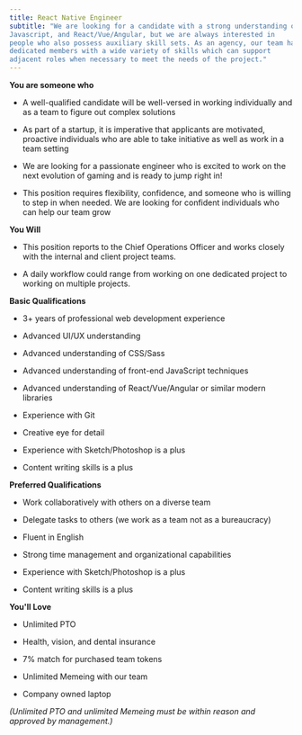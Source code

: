 ```yaml
---
title: React Native Engineer
subtitle: "We are looking for a candidate with a strong understanding of CSS,
Javascript, and React/Vue/Angular, but we are always interested in
people who also possess auxiliary skill sets. As an agency, our team has
dedicated members with a wide variety of skills which can support
adjacent roles when necessary to meet the needs of the project."
---
```


<ReadMore text="Royal Protocol is a cutting-edge software development company which uses blockchain technology to reimagine how the mainstream gaming industry could be replaced by gaming ecosystems which empower and support users instead of profiting at their expense. The current industry has normalized the implementation of predatory practices and dark patterns so successfully that it's hard to picture games without them. But we at Royal Protocol believe it's time for a change. By modernizing the way digital gaming content is created, distributed, we introduce the Royal Protocol vision of an open world which empowers users and creators alike. However, this space where participants can experience financial freedom simply by learning, growing, and playing together, can only reach its full potential when talented individuals, like yourself, join the Royal Protocol team. Will you be part of the gaming revolution?" />

**You are someone who**

-   A well-qualified candidate will be well-versed in working
    individually and as a team to figure out complex solutions

-   As part of a startup, it is imperative that applicants are
    motivated, proactive individuals who are able to take initiative as
    well as work in a team setting

-   We are looking for a passionate engineer who is excited to work on
    the next evolution of gaming and is ready to jump right in!

-   This position requires flexibility, confidence, and someone who is
    willing to step in when needed. We are looking for confident
    individuals who can help our team grow

**You Will**

-   This position reports to the Chief Operations Officer and works
    closely with the internal and client project teams.

-   A daily workflow could range from working on one dedicated project
    to working on multiple projects.


**Basic Qualifications**

-   3+ years of professional web development experience

-   Advanced UI/UX understanding

-   Advanced understanding of CSS/Sass

-   Advanced understanding of front-end JavaScript techniques

-   Advanced understanding of React/Vue/Angular or similar modern
    libraries

-   Experience with Git

-   Creative eye for detail

-   Experience with Sketch/Photoshop is a plus

-   Content writing skills is a plus

**Preferred Qualifications**

-   Work collaboratively with others on a diverse team

-   Delegate tasks to others (we work as a team not as a bureaucracy)

-   Fluent in English

-   Strong time management and organizational capabilities

-   Experience with Sketch/Photoshop is a plus

-   Content writing skills is a plus

**You'll Love**

-   Unlimited PTO

-   Health, vision, and dental insurance

-   7% match for purchased team tokens

-   Unlimited Memeing with our team

-   Company owned laptop

*(Unlimited PTO and unlimited Memeing must be within reason and approved
by management.)*

<ApplyForm bucketId="buk_rFvwBUX6kd7h0CG82T5FhZZB" />